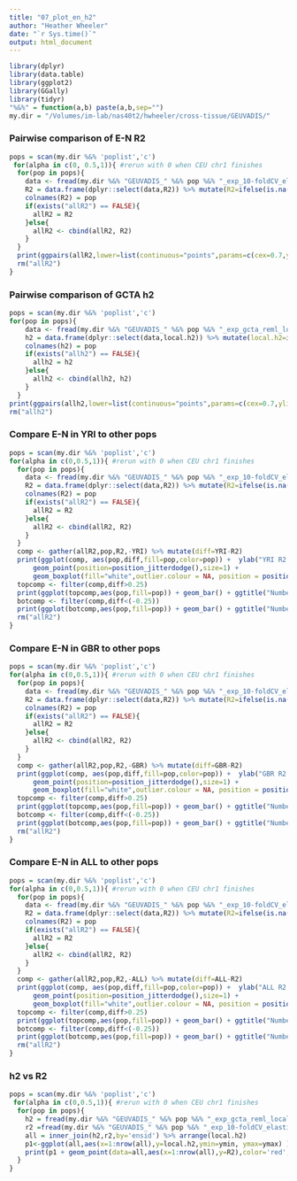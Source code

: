 ```yaml
---
title: "07_plot_en_h2"
author: "Heather Wheeler"
date: "`r Sys.time()`"
output: html_document
---
```

```r
library(dplyr)
library(data.table)
library(ggplot2)
library(GGally)
library(tidyr)
"%&%" = function(a,b) paste(a,b,sep="")
my.dir = "/Volumes/im-lab/nas40t2/hwheeler/cross-tissue/GEUVADIS/"
```

### Pairwise comparison of E-N R2
```r
pops = scan(my.dir %&% 'poplist','c')
 for(alpha in c(0, 0.5,1)){ #rerun with 0 when CEU chr1 finishes
  for(pop in pops){
    data <- fread(my.dir %&% "GEUVADIS_" %&% pop %&% "_exp_10-foldCV_elasticNet_alpha" %&% alpha %&% "_1KGP_geuMAF0.01_all_chr1-22_2016-04-16.txt")
    R2 = data.frame(dplyr::select(data,R2)) %>% mutate(R2=ifelse(is.na(R2),0,R2)) #set NAs to zero
    colnames(R2) = pop
    if(exists("allR2") == FALSE){
      allR2 = R2
    }else{
      allR2 <- cbind(allR2, R2)
    }
  }
  print(ggpairs(allR2,lower=list(continuous="points",params=c(cex=0.7,ylim=c(0,1),xlim=c(0,1))),diag=list(continuous='blank'),title="E-N (alpha=" %&% alpha %&% ") 10-fold CV R2"))
  rm("allR2")
}
```

### Pairwise comparison of GCTA h2
```r
pops = scan(my.dir %&% 'poplist','c')
for(pop in pops){
    data <- fread(my.dir %&% "GEUVADIS_" %&% pop %&% "_exp_gcta_reml_local_h2_1KGP_geuMAF0.01_all_chr1-22_2016-05-02.txt")
    h2 = data.frame(dplyr::select(data,local.h2)) %>% mutate(local.h2=ifelse(is.na(local.h2),0,local.h2)) #set NAs to zero
    colnames(h2) = pop
    if(exists("allh2") == FALSE){
      allh2 = h2
    }else{
      allh2 <- cbind(allh2, h2)
    }
  }
print(ggpairs(allh2,lower=list(continuous="points",params=c(cex=0.7,ylim=c(0,1),xlim=c(0,1))),diag=list(continuous='blank'),title="h2 estimates"))
rm("allh2")
```

### Compare E-N in YRI to other pops
```r
pops = scan(my.dir %&% 'poplist','c')
for(alpha in c(0,0.5,1)){ #rerun with 0 when CEU chr1 finishes
  for(pop in pops){
    data <- fread(my.dir %&% "GEUVADIS_" %&% pop %&% "_exp_10-foldCV_elasticNet_alpha" %&% alpha %&% "_1KGP_geuMAF0.01_all_chr1-22_2016-04-16.txt")
    R2 = data.frame(dplyr::select(data,R2)) %>% mutate(R2=ifelse(is.na(R2),0,R2)) #set NAs to zero
    colnames(R2) = pop
    if(exists("allR2") == FALSE){
      allR2 = R2
    }else{
      allR2 <- cbind(allR2, R2)
    }
  }
  comp <- gather(allR2,pop,R2,-YRI) %>% mutate(diff=YRI-R2)
  print(ggplot(comp, aes(pop,diff,fill=pop,color=pop)) +  ylab("YRI R2 - pop R2") + coord_cartesian(ylim=c(-1,1)) + 
      geom_point(position=position_jitterdodge(),size=1) +
      geom_boxplot(fill="white",outlier.colour = NA, position = position_dodge()) + ggtitle("E-N alpha=" %&% alpha))
  topcomp <- filter(comp,diff>0.25)
  print(ggplot(topcomp,aes(pop,fill=pop)) + geom_bar() + ggtitle("Number of genes R2 diff > 0.25"))
  botcomp <- filter(comp,diff<(-0.25))
  print(ggplot(botcomp,aes(pop,fill=pop)) + geom_bar() + ggtitle("Number of genes R2 diff < -0.25"))
  rm("allR2")
}
```

### Compare E-N in GBR to other pops
```r
pops = scan(my.dir %&% 'poplist','c')
for(alpha in c(0,0.5,1)){ #rerun with 0 when CEU chr1 finishes
  for(pop in pops){
    data <- fread(my.dir %&% "GEUVADIS_" %&% pop %&% "_exp_10-foldCV_elasticNet_alpha" %&% alpha %&% "_1KGP_geuMAF0.01_all_chr1-22_2016-04-16.txt")
    R2 = data.frame(dplyr::select(data,R2)) %>% mutate(R2=ifelse(is.na(R2),0,R2)) #set NAs to zero
    colnames(R2) = pop
    if(exists("allR2") == FALSE){
      allR2 = R2
    }else{
      allR2 <- cbind(allR2, R2)
    }
  }
  comp <- gather(allR2,pop,R2,-GBR) %>% mutate(diff=GBR-R2)
  print(ggplot(comp, aes(pop,diff,fill=pop,color=pop)) +  ylab("GBR R2 - pop R2") + coord_cartesian(ylim=c(-1,1)) + 
      geom_point(position=position_jitterdodge(),size=1) +
      geom_boxplot(fill="white",outlier.colour = NA, position = position_dodge()) + ggtitle("E-N alpha=" %&% alpha))
  topcomp <- filter(comp,diff>0.25)
  print(ggplot(topcomp,aes(pop,fill=pop)) + geom_bar() + ggtitle("Number of genes R2 diff > 0.25"))
  botcomp <- filter(comp,diff<(-0.25))
  print(ggplot(botcomp,aes(pop,fill=pop)) + geom_bar() + ggtitle("Number of genes R2 diff < -0.25"))
  rm("allR2")
}
```

### Compare E-N in ALL to other pops
```r
pops = scan(my.dir %&% 'poplist','c')
for(alpha in c(0,0.5,1)){ #rerun with 0 when CEU chr1 finishes
  for(pop in pops){
    data <- fread(my.dir %&% "GEUVADIS_" %&% pop %&% "_exp_10-foldCV_elasticNet_alpha" %&% alpha %&% "_1KGP_geuMAF0.01_all_chr1-22_2016-04-16.txt")
    R2 = data.frame(dplyr::select(data,R2)) %>% mutate(R2=ifelse(is.na(R2),0,R2)) #set NAs to zero
    colnames(R2) = pop
    if(exists("allR2") == FALSE){
      allR2 = R2
    }else{
      allR2 <- cbind(allR2, R2)
    }
  }
  comp <- gather(allR2,pop,R2,-ALL) %>% mutate(diff=ALL-R2)
  print(ggplot(comp, aes(pop,diff,fill=pop,color=pop)) +  ylab("ALL R2 - pop R2") + coord_cartesian(ylim=c(-1,1)) + 
      geom_point(position=position_jitterdodge(),size=1) +
      geom_boxplot(fill="white",outlier.colour = NA, position = position_dodge()) + ggtitle("E-N alpha=" %&% alpha))
  topcomp <- filter(comp,diff>0.25)
  print(ggplot(topcomp,aes(pop,fill=pop)) + geom_bar() + ggtitle("Number of genes R2 diff > 0.25"))
  botcomp <- filter(comp,diff<(-0.25))
  print(ggplot(botcomp,aes(pop,fill=pop)) + geom_bar() + ggtitle("Number of genes R2 diff < -0.25"))
  rm("allR2")
}
```

### h2 vs R2
```r
pops = scan(my.dir %&% 'poplist','c')
 for(alpha in c(0,0.5,1)){ #rerun with 0 when CEU chr1 finishes
  for(pop in pops){
    h2 = fread(my.dir %&% "GEUVADIS_" %&% pop %&% "_exp_gcta_reml_local_h2_1KGP_geuMAF0.01_all_chr1-22_2016-05-02.txt") %>% mutate(ymin = pmax(0, local.h2 - 2 * local.se), ymax = pmin(1, local.h2 + 2 * local.se), local.h2=ifelse(is.na(local.h2),0,local.h2)) #set NAs to zero
    r2 =fread(my.dir %&% "GEUVADIS_" %&% pop %&% "_exp_10-foldCV_elasticNet_alpha" %&% alpha %&% "_1KGP_geuMAF0.01_all_chr1-22_2016-04-16.txt") %>% mutate(ensid=gene,R2=ifelse(is.na(R2),0,R2)) 
    all = inner_join(h2,r2,by='ensid') %>% arrange(local.h2)
    p1<-ggplot(all,aes(x=1:nrow(all),y=local.h2,ymin=ymin, ymax=ymax) ) + geom_pointrange(col='gray')+geom_point()
    print(p1 + geom_point(data=all,aes(x=1:nrow(all),y=R2),color='red',cex=0.8) + xlab(expression("Genes sorted by h"^2)) + ylab(expression(h^{2} ~"(black) or " ~ R^{2} ~ "(red)")) +theme_bw(20) + ggtitle(pop %&% " E-N (alpha=" %&% alpha %&% ")"))
  }
}
```